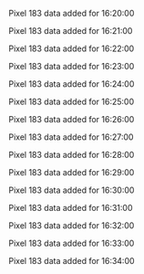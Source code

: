Pixel 183 data added for 16:20:00

Pixel 183 data added for 16:21:00

Pixel 183 data added for 16:22:00

Pixel 183 data added for 16:23:00

Pixel 183 data added for 16:24:00

Pixel 183 data added for 16:25:00

Pixel 183 data added for 16:26:00

Pixel 183 data added for 16:27:00

Pixel 183 data added for 16:28:00

Pixel 183 data added for 16:29:00

Pixel 183 data added for 16:30:00

Pixel 183 data added for 16:31:00

Pixel 183 data added for 16:32:00

Pixel 183 data added for 16:33:00

Pixel 183 data added for 16:34:00

